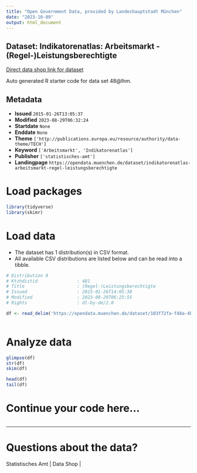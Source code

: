 ```yaml
---
title: "Open Government Data, provided by Landeshauptstadt München"
date: "2023-10-09"
output: html_document
---
```


## Dataset: Indikatorenatlas: Arbeitsmarkt - (Regel-)Leistungsberechtigte

[Direct data shop link for dataset](https://opendata.muenchen.de/dataset/indikatorenatlas-arbeitsmarkt-regel-leistungsberechtigte)

Auto generated R starter code for data set 48@lhm.

## Metadata

- **Issued** `2015-01-26T13:05:37`
- **Modified** `2023-08-29T06:32:24`
- **Startdate** `None`
- **Enddate** `None`
- **Theme** `['http://publications.europa.eu/resource/authority/data-theme/TECH']`
- **Keyword** `['Arbeitsmarkt', 'Indikatorenatlas']`
- **Publisher** `['statistisches-amt']`
- **Landingpage** `https://opendata.muenchen.de/dataset/indikatorenatlas-arbeitsmarkt-regel-leistungsberechtigte`


# Load packages

```r

library(tidyverse)
library(skimr)

```

# Load data

-   The dataset has 1 distribution(s) in CSV format.
-   All available CSV distributions are listed below and can be read into a tibble.

```r

# Distribution 0
# Ktzhdistid               : 481
# Title                    : (Regel-)Leistungsberechtigte
# Issued                   : 2015-01-26T14:05:38
# Modified                 : 2023-08-29T06:25:55
# Rights                   : dl-by-de/2.0

df <- read_delim('https://opendata.muenchen.de/dataset/103f72fa-f48a-4b7d-9402-e83fc291685e/resource/921072cb-3ed2-4624-aa59-5e13a3825033/download/indikat_arbeitsmarkt_regel-leistungsberechtigte_280823.csv')



```

# Analyze data

```r

glimpse(df)
str(df)
skim(df)

head(df)
tail(df)

```

# Continue your code here...

```r

```

------------------------------------------------------------------------

# Questions about the data?

Statistisches Amt | Data Shop | 
